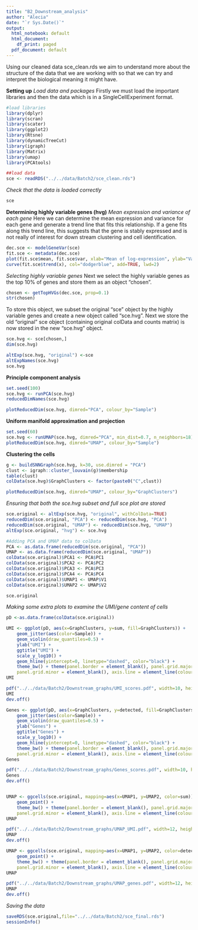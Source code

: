 ```yaml
---
title: "B2_Downstream_analysis"
author: "Alecia"
date: "`r Sys.Date()`"
output:
  html_notebook: default
  html_document:
    df_print: paged
  pdf_document: default
---
```

Using our cleaned data sce_clean.rds we aim to understand more about the structure of the data that we are working with so that we can try and interpret the biological meaning it might have.

**Setting up**
*Load data and packages*
Firstly we must load the important libraries and then the data which is in a SingleCellExperiment format.
```r
#load libraries
library(dplyr)
library(scran)
library(scater)
library(ggplot2)
library(Rtsne)
library(dynamicTreeCut)
library(igraph)
library(Matrix)
library(umap)
library(PCAtools)

##load data
sce <- readRDS("../../data/Batch2/sce_clean.rds")
```
*Check that the data is loaded correctly*
```r
sce
```
**Determining highly variable genes (hvg)**
*Mean expression and variance of each gene*
Here we can determine the mean expression and variance for each gene and generate a trend line that fits this relationship. If a gene fits along this trend line, this suggests that the gene is stably expressed and is not really of interest for down stream clustering and cell identification.
```r
dec.sce <- modelGeneVar(sce)
fit.sce <- metadata(dec.sce)
plot(fit.sce$mean, fit.sce$var, xlab="Mean of log-expression", ylab="Variance of log-expression")
curve(fit.sce$trend(x), col="dodgerblue", add=TRUE, lwd=2)
```
*Selecting highly variable genes*
Next we select the highly variable genes as the top 10% of genes and store them as an object "chosen".
```r
chosen <- getTopHVGs(dec.sce, prop=0.1)
str(chosen)
```
To store this object, we subset the original "sce" object by the highly variable genes and create a new object called "sce.hvg". Next we store the old "original" sce object (containing original colData and counts matrix) is now stored in the new "sce.hvg" object.
```r
sce.hvg <- sce[chosen,]
dim(sce.hvg)

altExp(sce.hvg, "original") <-sce
altExpNames(sce.hvg)
sce.hvg
```
**Principle component analysis**
```r
set.seed(100)
sce.hvg <- runPCA(sce.hvg)
reducedDimNames(sce.hvg)

plotReducedDim(sce.hvg, dimred="PCA", colour_by="Sample")
```
**Uniform manifold approximation and projection**
```r
set.seed(60)
sce.hvg <- runUMAP(sce.hvg, dimred="PCA", min_dist=0.7, n_neighbors=18)
plotReducedDim(sce.hvg, dimred="UMAP", colour_by="Sample")
```
**Clustering the cells**
```r
g <- buildSNNGraph(sce.hvg, k=30, use.dimred = "PCA")
clust <- igraph::cluster_louvain(g)$membership
table(clust)
colData(sce.hvg)$GraphClusters <- factor(paste0("C",clust))
```

```r
plotReducedDim(sce.hvg, dimred="UMAP", colour_by="GraphClusters")
```
*Ensuring that both the sce.hvg subset and full sce plot are stored*
```r
sce.original <- altExp(sce.hvg, "original", withColData=TRUE)
reducedDim(sce.original, "PCA") <- reducedDim(sce.hvg, "PCA")
reducedDim(sce.original, "UMAP") <- reducedDim(sce.hvg, "UMAP")
altExp(sce.original, "hvg") <- sce.hvg

#Adding PCA and UMAP data to colData
PCA <- as.data.frame(reducedDim(sce.original, "PCA"))
UMAP <- as.data.frame(reducedDim(sce.original, "UMAP"))
colData(sce.original)$PCA1 <- PCA$PC1
colData(sce.original)$PCA2 <- PCA$PC2
colData(sce.original)$PCA3 <- PCA$PC3
colData(sce.original)$PCA4 <- PCA$PC4
colData(sce.original)$UMAP1 <- UMAP$V1
colData(sce.original)$UMAP2 <- UMAP$V2

sce.original
```
*Making some extra plots to examine the UMI/gene content of cells*
```r
pD <-as.data.frame(colData(sce.original))

UMI <- ggplot(pD, aes(x=GraphClusters, y=sum, fill=GraphClusters)) +
    geom_jitter(aes(color=Sample)) +
    geom_violin(draw_quantiles=0.5) +
    ylab("UMI") +
    ggtitle("UMI") +
    scale_y_log10() +
    geom_hline(yintercept=0, linetype="dashed", color="black") +
    theme_bw() + theme(panel.border = element_blank(), panel.grid.major = element_blank(),
    panel.grid.minor = element_blank(), axis.line = element_line(colour = "black"))
UMI

pdf("../../data/Batch2/Downstream_graphs/UMI_scores.pdf", width=10, height=6)
UMI
dev.off()

Genes <- ggplot(pD, aes(x=GraphClusters, y=detected, fill=GraphClusters)) +
    geom_jitter(aes(color=Sample)) +
    geom_violin(draw_quantiles=0.5) +
    ylab("Genes") +
    ggtitle("Genes") +
    scale_y_log10() +
    geom_hline(yintercept=0, linetype="dashed", color="black") +
    theme_bw() + theme(panel.border = element_blank(), panel.grid.major = element_blank(),
    panel.grid.minor = element_blank(), axis.line = element_line(colour = "black"))
Genes

pdf("../../data/Batch2/Downstream_graphs/Genes_scores.pdf", width=10, height=6)
Genes
dev.off()


UMAP <- ggcells(sce.original, mapping=aes(x=UMAP1, y=UMAP2, color=sum)) + 
    geom_point() +
    theme_bw() + theme(panel.border = element_blank(), panel.grid.major = element_blank(),
    panel.grid.minor = element_blank(), axis.line = element_line(colour = "black"))
UMAP

pdf("../../data/Batch2/Downstream_graphs/UMAP_UMI.pdf", width=12, height=8)
UMAP
dev.off()

UMAP <- ggcells(sce.original, mapping=aes(x=UMAP1, y=UMAP2, color=detected)) + 
    geom_point() +
    theme_bw() + theme(panel.border = element_blank(), panel.grid.major = element_blank(),
    panel.grid.minor = element_blank(), axis.line = element_line(colour = "black"))
UMAP

pdf("../../data/Batch2/Downstream_graphs/UMAP_genes.pdf", width=12, height=8)
UMAP
dev.off()
```
*Saving the data*
```r
saveRDS(sce.original,file="../../data/Batch2/sce_final.rds")
sessionInfo()
```

